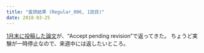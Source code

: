 ```yaml
---
title: "査読結果 (Regular_006, 1誌目)"
date: 2018-03-25
---
```


[1月末に投稿した論文](https://keachmurakami.github.io/2018/01/26/pub_pri_delay_correlation.html)が、“Accept pending revision”で返ってきた。
ちょうど実験が一時停止なので、来週中には返したいところ。